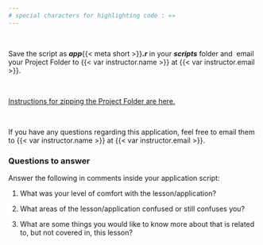 ```yaml
---
# special characters for highlighting code : «»
---
```


 

Save the script as ***app***{{< meta short >}}***.r*** in your ***scripts*** folder and  email your Project Folder to {{< var instructor.name >}} at {{< var instructor.email >}}.

 

[Instructions for zipping the Project Folder are here.](1-01-RStudioProjectsSetup.html#sec-zip-folder){target="_blank"}

 

If you have any questions regarding this application, feel free to email them to {{< var instructor.name >}} at {{< var instructor.email >}}.

### Questions to answer

Answer the following in comments inside your application script:

1.  What was your level of comfort with the lesson/application?

2.  What areas of the lesson/application confused or still confuses you?

3.  What are some things you would like to know more about that is related to, but not covered in, this lesson?